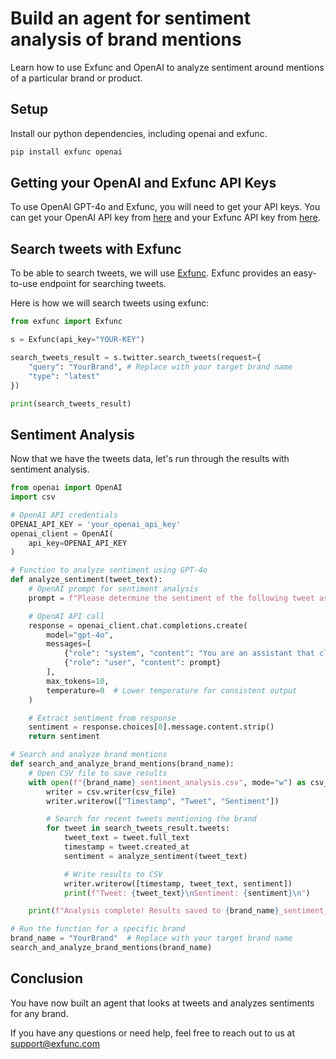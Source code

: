 # Build an agent for sentiment analysis of brand mentions

Learn how to use Exfunc and OpenAI to analyze sentiment around mentions of a particular brand or product.

## Setup

Install our python dependencies, including openai and exfunc.

```bash
pip install exfunc openai
```

## Getting your OpenAI and Exfunc API Keys

To use OpenAI GPT-4o and Exfunc, you will need to get your API keys. You can get your OpenAI API key from [here](https://www.openai.com/) and your Exfunc API key from [here](https://exfunc.com).

## Search tweets with Exfunc

To be able to search tweets, we will use [Exfunc](https://exfunc.com). Exfunc provides an easy-to-use endpoint for searching tweets.

Here is how we will search tweets using exfunc:

```python
from exfunc import Exfunc

s = Exfunc(api_key="YOUR-KEY")

search_tweets_result = s.twitter.search_tweets(request={
    "query": "YourBrand", # Replace with your target brand name
    "type": "latest"
})

print(search_tweets_result)
```

## Sentiment Analysis

Now that we have the tweets data, let's run through the results with sentiment analysis.

```python
from openai import OpenAI
import csv

# OpenAI API credentials
OPENAI_API_KEY = 'your_openai_api_key'
openai_client = OpenAI(
    api_key=OPENAI_API_KEY
)

# Function to analyze sentiment using GPT-4o
def analyze_sentiment(tweet_text):
    # OpenAI prompt for sentiment analysis
    prompt = f"Please determine the sentiment of the following tweet as 'Positive', 'Negative', or 'Neutral': \"{tweet_text}\""

    # OpenAI API call
    response = openai_client.chat.completions.create(
        model="gpt-4o",
        messages=[
            {"role": "system", "content": "You are an assistant that classifies the sentiment of tweets."},
            {"role": "user", "content": prompt}
        ],
        max_tokens=10,
        temperature=0  # Lower temperature for consistent output
    )

    # Extract sentiment from response
    sentiment = response.choices[0].message.content.strip()
    return sentiment

# Search and analyze brand mentions
def search_and_analyze_brand_mentions(brand_name):
    # Open CSV file to save results
    with open(f"{brand_name}_sentiment_analysis.csv", mode="w") as csv_file:
        writer = csv.writer(csv_file)
        writer.writerow(["Timestamp", "Tweet", "Sentiment"])

        # Search for recent tweets mentioning the brand
        for tweet in search_tweets_result.tweets:
            tweet_text = tweet.full_text
            timestamp = tweet.created_at
            sentiment = analyze_sentiment(tweet_text)

            # Write results to CSV
            writer.writerow([timestamp, tweet_text, sentiment])
            print(f"Tweet: {tweet_text}\nSentiment: {sentiment}\n")

    print(f"Analysis complete! Results saved to {brand_name}_sentiment_analysis.csv")

# Run the function for a specific brand
brand_name = "YourBrand"  # Replace with your target brand name
search_and_analyze_brand_mentions(brand_name)
```

## Conclusion

You have now built an agent that looks at tweets and analyzes sentiments for any brand.

If you have any questions or need help, feel free to reach out to us at support@exfunc.com
